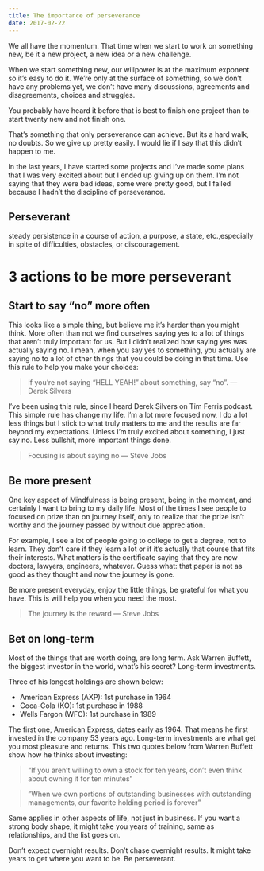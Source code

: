 ```yaml
---
title: The importance of perseverance
date: 2017-02-22
---
```


We all have the momentum. That time when we start to work on something new, be it a new project, a new idea or a new challenge.

When we start something new, our willpower is at the maximum exponent so it’s easy to do it. We’re only at the surface of something, so we don’t have any problems yet, we don’t have many discussions, agreements and disagreements, choices and struggles.

You probably have heard it before that is best to finish one project than to start twenty new and not finish one.

That’s something that only perseverance can achieve. But its a hard walk, no doubts. So we give up pretty easily. I would lie if I say that this didn’t happen to me.

In the last years, I have started some projects and I’ve made some plans that I was very excited about but I ended up giving up on them. I’m not saying that they were bad ideas, some were pretty good, but I failed because I hadn’t the discipline of perseverance.

## Perseverant

steady persistence in a course of action, a purpose, a state, etc.,especially in spite of difficulties, obstacles, or discouragement.

# 3 actions to be more perseverant

## Start to say “no” more often

This looks like a simple thing, but believe me it’s harder than you might think. More often than not we find ourselves saying yes to a lot of things that aren’t truly important for us. But I didn’t realized how saying yes was actually saying no. I mean, when you say yes to something, you actually are saying no to a lot of other things that you could be doing in that time. Use this rule to help you make your choices:

> If you’re not saying “HELL YEAH!” about something, say “no”. — Derek Silvers

I’ve been using this rule, since I heard Derek Silvers on Tim Ferris podcast. This simple rule has change my life. I’m a lot more focused now, I do a lot less things but I stick to what truly matters to me and the results are far beyond my expectations. Unless I’m truly excited about something, I just say no. Less bullshit, more important things done.

> Focusing is about saying no — Steve Jobs

## Be more present

One key aspect of Mindfulness is being present, being in the moment, and certainly I want to bring to my daily life. Most of the times I see people to focused on prize than on journey itself, only to realize that the prize isn’t worthy and the journey passed by without due appreciation.

For example, I see a lot of people going to college to get a degree, not to learn. They don’t care if they learn a lot or if it’s actually that course that fits their interests. What matters is the certificate saying that they are now doctors, lawyers, engineers, whatever. Guess what: that paper is not as good as they thought and now the journey is gone.

Be more present everyday, enjoy the little things, be grateful for what you have. This is will help you when you need the most.

> The journey is the reward — Steve Jobs

## Bet on long-term

Most of the things that are worth doing, are long term. Ask Warren Buffett, the biggest investor in the world, what’s his secret? Long-term investments.

Three of his longest holdings are shown below:

- American Express (AXP): 1st purchase in 1964
- Coca-Cola (KO): 1st purchase in 1988
- Wells Fargon (WFC): 1st purchase in 1989

The first one, American Express, dates early as 1964. That means he first invested in the company 53 years ago. Long-term investments are what get you most pleasure and returns. This two quotes below from Warren Buffett show how he thinks about investing:

> “If you aren’t willing to own a stock for ten years, don’t even think about owning it for ten minutes”

> ”When we own portions of outstanding businesses with outstanding managements, our favorite holding period is forever”

Same applies in other aspects of life, not just in business. If you want a strong body shape, it might take you years of training, same as relationships, and the list goes on.

Don’t expect overnight results. Don’t chase overnight results. It might take years to get where you want to be. Be perseverant.
